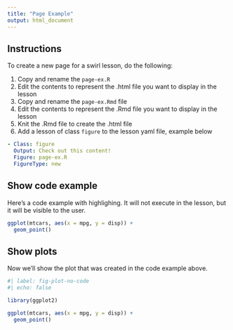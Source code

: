 ```yaml
---
title: "Page Example"
output: html_document
---
```


## Instructions

To create a new page for a swirl lesson, do the following:

1. Copy and rename the `page-ex.R` 
2. Edit the contents to represent the .html file you want to display in the lesson
3. Copy and rename the `page-ex.Rmd` file
4. Edit the contents to represent the .Rmd file you want to display in the lesson
5. Knit the .Rmd file to create the .html file
6. Add a lesson of class `figure` to the lesson yaml file, example below

```yaml
- Class: figure
  Output: Check out this content!
  Figure: page-ex.R
  FigureType: new
```

## Show code example

Here's a code example with highlighing. It will not execute in the lesson, but it will be visible to the user.

```r
ggplot(mtcars, aes(x = mpg, y = disp)) +
  geom_point()
```

## Show plots

Now we'll show the plot that was created in the code example above.

```r
#| label: fig-plot-no-code
#| echo: false

library(ggplot2)

ggplot(mtcars, aes(x = mpg, y = disp)) +
  geom_point()
```
